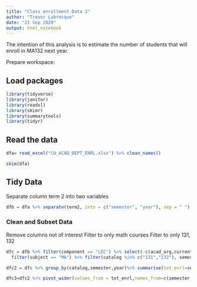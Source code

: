 ```yaml
---
title: "Class enrollment Data 2"
author: "Trevor Labrecque"
date: "21 Sep 2020"
output: html_notebook
---
```


The intention of this analysis is to estimate the number of students that will enroll in MA132 next year.

Prepare workspace:

## Load packages

```r
library(tidyverse)
library(janitor)
library(readxl)
library(skimr)
library(summarytools)
library(tidyr)
```

## Read the data

```r
dfa= read_excel("CU_ACAD_DEPT_ENRL.xlsx") %>% clean_names()
```

```r
skim(dfa)
```

## Tidy Data

Separate column term 2 into two variables
```r
dfb = dfa %>% separate(term2, into = c("semester", "year"), sep = " ")
```

### Clean and Subset Data

Remove columns not of interest
Filter to only math courses
Filter to only 131, 132
```r
dfc = dfb %>% filter(component == "LEC") %>% select(-c(acad_org,current_status,instructor,course_id, component, title)) %>%
  filter(subject == "MA") %>% filter(catalog %in% c("131","132"), semester %in% c("Fall", "Spring")) %>% mutate(year = as.numeric(year))
```

```r
dfc2 = dfc %>% group_by(catalog,semester,year)%>% summarise(tot_enrl=sum(tot_enrl))
```


```r
dfc3=dfc2 %>% pivot_wider(values_from = tot_enrl,names_from=c(semester,catalog)) %>% clean_names()
```

